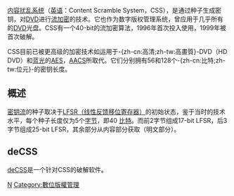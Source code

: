 {{Unreferenced|time=2022-06-08T01:19:46+00:00}}
{{NoteTA|G1=IT}}
[[内容扰乱系统|内容扰乱系统]]（[[英语|英语]]：Content Scramble System，CSS），是通过种子生成密钥，对[[DVD|DVD]]进行[[流加密|流加密]]的技术。它也作为数字版权管理系统，曾应用于几乎所有的[[DVD|DVD]]光盘。CSS有一个40-bit的流加密算法，1996年首次投入使用，1999年被首次破解。

CSS目前已被更高级的加密技术如运用于-{zh-cn:高清;zh-tw:高畫質}-DVD（HD DVD）和[[蓝光|蓝光]]的[[AES|AES]]，[[AACS|AACS]]所取代。它们分别拥有56和128个-{zh-cn:比特;zh-tw:位元}-的密钥长度。

==概述==
[[密钥流|密钥流]]的种子取决于[[线性反馈移位寄存器|LFSR（线性反馈移位寄存器）]]的初始状态，鉴于当时的技术水平，每个种子长度仅为5个[[字节|字节]]，即40 [[比特|比特]]。而前2字节组成17-bit LFSR，后3字节组成25-bit LFSR，其余部分从内容部分获取（明文部分）。

==deCSS==
{{main|deCSS}}
[[deCSS|deCSS]]是一个针对CSS的破解软件。

{{广播加密}}

[[Category:密码学|N]]
[[Category:數位版權管理|Category:數位版權管理]]